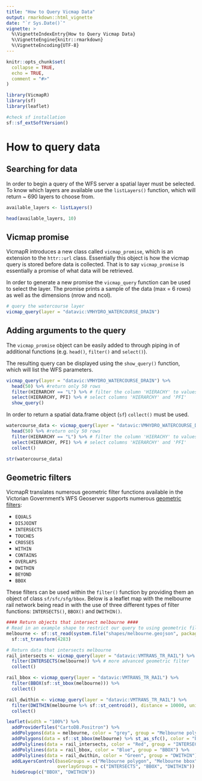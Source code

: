 ```yaml
---
title: "How to Query Vicmap Data"
output: rmarkdown::html_vignette
date: "`r Sys.Date()`"
vignette: >
  %\VignetteIndexEntry{How to Query Vicmap Data}
  %\VignetteEngine{knitr::rmarkdown}
  %\VignetteEncoding{UTF-8}
---
```


```r
knitr::opts_chunk$set(
  collapse = TRUE,
  echo = TRUE,
  comment = "#>"
)
```

```r
library(VicmapR)
library(sf)
library(leaflet)

#check sf installation
sf::sf_extSoftVersion()
```

# How to query data

## Searching for data  

In order to begin a query of the WFS server a spatial layer must be selected. To know which layers are available use the `listLayers()` function, which will return ~ 690 layers to choose from. 

```r
available_layers <- listLayers()

head(available_layers, 10)
```


## Vicmap promise

VicmapR introduces a new class called `vicmap_promise`, which is an extension to the `httr::url` class. Essentially this object is how the vicmap query is stored before data is collected. That is to say `vicmap_promise` is essentially a promise of what data will be retrieved. 

In order to generate a new promise the `vicmap_query` function can be used to select the layer. The promise prints a sample of the data (max = 6 rows) as well as the dimensions (nrow and ncol).  

```r
# query the watercourse layer
vicmap_query(layer = "datavic:VMHYDRO_WATERCOURSE_DRAIN")
```

## Adding arguments to the query  

The `vicmap_promise` object can be easily added to through piping in of additional functions (e.g. `head()`, `filter()` and `select()`). 

The resulting query can be displayed using the `show_query()` function, which will list the WFS parameters. 

```r
vicmap_query(layer = "datavic:VMHYDRO_WATERCOURSE_DRAIN") %>%
  head(50) %>% #return only 50 rows
  filter(HIERARCHY == "L") %>% # filter the column 'HIERACHY' to values of 'L'
  select(HIERARCHY, PFI) %>% # select columns 'HIERARCHY' and 'PFI'
  show_query()
```

In order to return a spatial data.frame object (`sf`) `collect()` must be used.

```r
watercourse_data <- vicmap_query(layer = "datavic:VMHYDRO_WATERCOURSE_DRAIN") %>%
  head(50) %>% #return only 50 rows
  filter(HIERARCHY == "L") %>% # filter the column 'HIERACHY' to values of 'L'
  select(HIERARCHY, PFI) %>% # select columns 'HIERARCHY' and 'PFI'
  collect()

str(watercourse_data)
```


## Geometric filters

VicmapR translates numerous geometric filter functions available in the Victorian Government's WFS Geoserver supports numerous [geometric filters](https://docs.geoserver.org/stable/en/user/tutorials/cql/cql_tutorial.html#geometric-filters):  

+ `EQUALS`   
+ `DISJOINT`   
+ `INTERSECTS`   
+ `TOUCHES`   
+ `CROSSES`   
+ `WITHIN`   
+ `CONTAINS` 
+ `OVERLAPS`   
+ `DWITHIN`   
+ `BEYOND`  
+ `BBOX`  

These filters can be used within the `filter()` function by providing them an object of class `sf/sfc/sfg/bbox`. Below is a leaflet map with the melbourne rail network being read in with the use of three different types of filter functions: `INTERSECTS()`, `BBOX()` and `DWITHIN()`.

```r
#### Return objects that intersect melbourne ####
# Read in an example shape to restrict our query to using geometric filtering
melbourne <- sf::st_read(system.file("shapes/melbourne.geojson", package="VicmapR"), quiet = F) %>% 
  sf::st_transform(4283)

# Return data that intersects melbourne
rail_intersects <- vicmap_query(layer = "datavic:VMTRANS_TR_RAIL") %>% # layer to query
  filter(INTERSECTS(melbourne)) %>% # more advanced geometric filter
  collect()

rail_bbox <- vicmap_query(layer = "datavic:VMTRANS_TR_RAIL") %>%
  filter(BBOX(sf::st_bbox(melbourne))) %>%
  collect()

rail_dwithin <- vicmap_query(layer = "datavic:VMTRANS_TR_RAIL") %>%
  filter(DWITHIN(melbourne %>% sf::st_centroid(), distance = 10000, units = "meters")) %>%
  collect()

leaflet(width = "100%") %>%
  addProviderTiles("CartoDB.Positron") %>%
  addPolygons(data = melbourne, color = "grey", group = "Melbourne polygon") %>%
  addPolygons(data = sf::st_bbox(melbourne) %>% st_as_sfc(), color = "black", group = "Melbourne bbox") %>%
  addPolylines(data = rail_intersects, color = "Red", group = "INTERSECTS") %>% 
  addPolylines(data = rail_bbox, color = "Blue", group = "BBOX") %>%
  addPolylines(data = rail_dwithin, color = "Green", group = "DWITHIN") %>%
  addLayersControl(baseGroups = c("Melbourne polygon", "Melbourne bbox"), 
                   overlayGroups = c("INTERSECTS", "BBOX", "DWITHIN")) %>%
  hideGroup(c("BBOX", "DWITHIN"))
```


